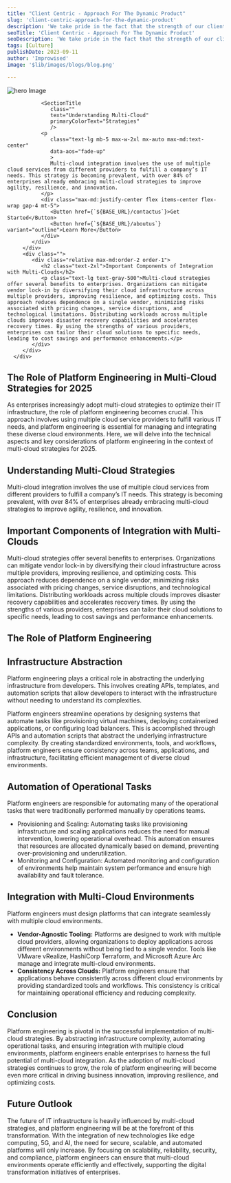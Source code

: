 ```yaml
---
title: "Client Centric - Approach For The Dynamic Product"
slug: 'client-centric-approach-for-the-dynamic-product'
description: 'We take pride in the fact that the strength of our client relationships directly correlates with the positive experiences our clients have. Transparency, effective communication, and strong working relationships are the cornerstones of our approach. Rather than focusing solely on outputs, we prioritize outcomes, making our approach unique and results-driven.'
seoTitle: 'Client Centric - Approach For The Dynamic Product'
seoDescription: 'We take pride in the fact that the strength of our client relationships directly correlates with the positive experiences our clients have.'
tags: [Culture]
publishDate: 2023-09-11
author: 'Improwised'
image: '$lib/images/blogs/blog.png'

---
```



<div class="blog-details">
   <section class="relative py-10">
      <div class="container relative z-10">
         <div
            class="grid grid-cols-2 max-md:grid-cols-1 gap-16 mb-16 items-start relative "
            >
            <div
               class="relative max-md:order-1 aos-init aos-animate"
               data-aos="fade-up"
               data-aos-offset="200"
               data-aos-duration="1000"
               data-aos-once="true"
               >
               <Image
                  src={blog1}
                  alt="hero Image"
                  class="inline-block dark:hidden w-full rounded-medium shadow-nav"
                  />
            </div>
            <div class="relative max-md:order-2">

               <SectionTitle
                  class=""
                  text="Understanding Multi-Cloud"
                  primaryColorText="Strategies"
                  />
               <p
                  class="text-lg mb-5 max-w-2xl mx-auto max-md:text-center"
                  data-aos="fade-up"
                  >
                  Multi-cloud integration involves the use of multiple cloud services from different providers to fulfill a company’s IT needs. This strategy is becoming prevalent, with over 84% of enterprises already embracing multi-cloud strategies to improve agility, resilience, and innovation.
               </p>
               <div class="max-md:justify-center flex items-center flex-wrap gap-4 mt-5">
                  <Button href={`${BASE_URL}/contactus`}>Get Started</Button>
                  <Button href={`${BASE_URL}/aboutus`} variant="outline">Learn More</Button>
               </div>
            </div>
         </div>
         <div class="">
            <div class="relative max-md:order-2 order-1">
               <h2 class="text-2xl">Important Components of Integration with Multi-Clouds</h2>
               <p class="text-lg text-gray-500">Multi-cloud strategies offer several benefits to enterprises. Organizations can mitigate vendor lock-in by diversifying their cloud infrastructure across multiple providers, improving resilience, and optimizing costs. This approach reduces dependence on a single vendor, minimizing risks associated with pricing changes, service disruptions, and technological limitations. Distributing workloads across multiple clouds improves disaster recovery capabilities and accelerates recovery times. By using the strengths of various providers, enterprises can tailor their cloud solutions to specific needs, leading to cost savings and performance enhancements.</p>
            </div>
         </div>
      </div>
   </section>
   <section class="relative content-section">
      <div class="container relative z-10">
         <h1 class="">The Role of Platform Engineering in Multi-Cloud Strategies for 2025</h1>
         <p>As enterprises increasingly adopt multi-cloud strategies to optimize their IT infrastructure, the role of platform engineering becomes crucial. This approach involves using multiple cloud service providers to fulfill various IT needs, and platform engineering is essential for managing and integrating these diverse cloud environments. Here, we will delve into the technical aspects and key considerations of platform engineering in the context of multi-cloud strategies for 2025.</p>
         <h2>Understanding Multi-Cloud Strategies</h2>
         <p>Multi-cloud integration involves the use of multiple cloud services from different providers to fulfill a company’s IT needs. This strategy is becoming prevalent, with over 84% of enterprises already embracing multi-cloud strategies to improve agility, resilience, and innovation.</p>
         <h2>Important Components of Integration with Multi-Clouds</h2>
         <p>Multi-cloud strategies offer several benefits to enterprises. Organizations can mitigate vendor lock-in by diversifying their cloud infrastructure across multiple providers, improving resilience, and optimizing costs. This approach reduces dependence on a single vendor, minimizing risks associated with pricing changes, service disruptions, and technological limitations. Distributing workloads across multiple clouds improves disaster recovery capabilities and accelerates recovery times. By using the strengths of various providers, enterprises can tailor their cloud solutions to specific needs, leading to cost savings and performance enhancements.</p>
         <h1>The Role of Platform Engineering</h1>
         <h2>Infrastructure Abstraction</h2>
         <p>Platform engineering plays a critical role in abstracting the underlying infrastructure from developers. This involves creating APIs, templates, and automation scripts that allow developers to interact with the infrastructure without needing to understand its complexities.</p>
         <p>Platform engineers streamline operations by designing systems that automate tasks like provisioning virtual machines, deploying containerized applications, or configuring load balancers. This is accomplished through APIs and automation scripts that abstract the underlying infrastructure complexity. By creating standardized environments, tools, and workflows, platform engineers ensure consistency across teams, applications, and infrastructure, facilitating efficient management of diverse cloud environments.</p>
         <h2>Automation of Operational Tasks</h2>
         <p>Platform engineers are responsible for automating many of the operational tasks that were traditionally performed manually by operations teams.</p>
         <ul>
            <li>Provisioning and Scaling: Automating tasks like provisioning infrastructure and scaling applications reduces the need for manual intervention, lowering operational overhead. This automation ensures that resources are allocated dynamically based on demand, preventing over-provisioning and underutilization.</li>
            <li>Monitoring and Configuration: Automated monitoring and configuration of environments help maintain system performance and ensure high availability and fault tolerance.</li>
         </ul>
         <h2>Integration with Multi-Cloud Environments</h2>
         <p>Platform engineers must design platforms that can integrate seamlessly with multiple cloud environments.</p>
         <ul>
            <li><b>Vendor-Agnostic Tooling:</b> Platforms are designed to work with multiple cloud providers, allowing organizations to deploy applications across different environments without being tied to a single vendor. Tools like VMware vRealize, HashiCorp Terraform, and Microsoft Azure Arc manage and integrate multi-cloud environments.</li>
            <li><b>Consistency Across Clouds:</b> Platform engineers ensure that applications behave consistently across different cloud environments by providing standardized tools and workflows. This consistency is critical for maintaining operational efficiency and reducing complexity.</li>
         </ul>
      </div>
   </section>
   <section class="py-10">
      <div class="container border-t border-dashed">
         <div class="relative">
            <h1 class="flex items-center space-x-2">
               <ArrowBigRightDash class="w-6 h-6" />
               <span>Conclusion</span>
            </h1>
            <p
               class="text-lg max-w-2xl mx-auto "
               data-aos="fade-up"
               >
               Platform engineering is pivotal in the successful implementation of multi-cloud strategies. By abstracting infrastructure complexity, automating operational tasks, and ensuring integration with multiple cloud environments, platform engineers enable enterprises to harness the full potential of multi-cloud integration. As the adoption of multi-cloud strategies continues to grow, the role of platform engineering will become even more critical in driving business innovation, improving resilience, and optimizing costs.
            </p>
            <h1 class="flex items-center space-x-2">
               <ArrowBigRightDash class="w-6 h-6" />
               <span>Future Outlook</span>
            </h1>
            <p
               class="text-lg max-w-2xl mx-auto"
               data-aos="fade-up"
               >
               The future of IT infrastructure is heavily influenced by multi-cloud strategies, and platform engineering will be at the forefront of this transformation. With the integration of new technologies like edge computing, 5G, and AI, the need for secure, scalable, and automated platforms will only increase. By focusing on scalability, reliability, security, and compliance, platform engineers can ensure that multi-cloud environments operate efficiently and effectively, supporting the digital transformation initiatives of enterprises.
            </p>
         </div>
      </div>
   </section>
</div>
